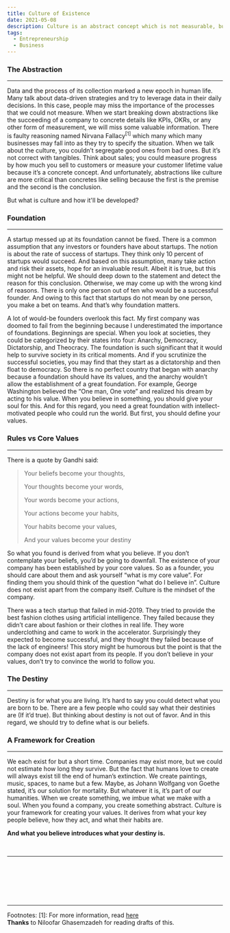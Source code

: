 ```yaml
---
title: Culture of Existence
date: 2021-05-08
description: Culture is an abstract concept which is not measurable, but has is a key element of all societies including businesses.
tags:
  - Entrepreneurship
  - Business
---
```


### The Abstraction
---
Data and the process of its collection marked a new epoch in human life. Many talk about data-driven strategies and try to
leverage data in their daily decisions. In this case, people may miss the importance of the processes that we could not measure.
When we start breaking down abstractions like the succeeding of a company to concrete details like KPIs, OKRs, or any other form of
measurement, we will miss some valuable information. There is faulty reasoning named Nirvana Fallacy<sup>[1]</sup> which many
which many businesses may fall into as they try to specify the situation. When we talk about the culture, you couldn’t segregate
good ones from bad ones. But it’s not correct with tangibles. Think about sales; you could measure progress by how much you sell to
customers or measure your customer lifetime value because it’s a concrete concept. And unfortunately, abstractions like culture are more
critical than concretes like selling because the first is the premise and the second is the conclusion.

But what is culture and how it'll be developed?

### Foundation
---
A startup messed up at its foundation cannot be fixed. There is a common assumption that any investors or founders have about startups.
The notion is about the rate of success of startups. They think only 10 percent of startups would succeed. And based on this assumption,
many take action and risk their assets, hope for an invaluable result. Albeit it is true, but this might not be helpful. We should deep
down to the statement and detect the reason for this conclusion. Otherwise, we may come up with the wrong kind of reasons. There is only
one person out of ten who would be a successful founder. And owing to this fact that startups do not mean by one person, you make a bet on
teams. And that’s why foundation matters.

A lot of would-be founders overlook this fact. My first company was doomed to fail from the beginning because I underestimated the
importance of foundations. Beginnings are special. When you look at societies, they could be categorized by their states into four:
Anarchy, Democracy, Dictatorship, and Theocracy. The foundation is such significant that it would help to survive society in its critical
moments. And if you scrutinize the successful societies, you may find that they start as a dictatorship and then float to democracy. So there
is no perfect country that began with anarchy because a foundation should have its values, and the anarchy wouldn’t allow the establishment of
a great foundation. For example, George Washington believed the “One man, One vote” and realized his dream by acting to his value. When you
believe in something, you should give your soul for this. And for this regard, you need a great foundation with intellect-motivated people who
could run the world. But first, you should define your values.


### Rules vs Core Values
---
There is a quote by Gandhi said:
> Your beliefs become your thoughts,
>
>Your thoughts become your words,
>
>Your words become your actions,
>
>Your actions become your habits,
>
>Your habits become your values,
>
>And your values become your destiny

So what you found is derived from what you believe. If you don’t contemplate your beliefs, you’d be going to downfall.
The existence of your company has been established by your core values. So as a founder, you should care about them and ask yourself
“what is my core value”. For finding them you should think of the question “what do I believe in”. Culture does not exist apart from the
company itself. Culture is the mindset of the company.

There was a tech startup that failed in mid-2019. They tried to provide the best fashion clothes using artificial intelligence.
They failed because they didn’t care about fashion or their clothes in real life. They wore underclothing and came to work in the
accelerator. Surprisingly they expected to become successful, and they thought they failed because of the lack of engineers! This
story might be humorous but the point is that the company does not exist apart from its people. If you don’t believe in your values,
don’t try to convince the world to follow you.

### The Destiny
---
Destiny is for what you are living. It’s hard to say you could detect what you are born to be.
There are a few people who could say what their destinies are (If it’d true). But thinking about destiny is not out of favor.
And in this regard, we should try to define what is our beliefs.

### A Framework for Creation
---
We each exist for but a short time. Companies may exist more, but we could not estimate how long they survive.
But the fact that humans love to create will always exist till the end of human’s extinction. We create paintings,
music, spaces, to name but a few. Maybe, as Johann Wolfgang von Goethe stated, it’s our solution for mortality. But
whatever it is, it’s part of our humanities. When we create something, we imbue what we make with a soul. When you found a
company, you create something abstract. Culture is your framework for creating your values. It derives from what your key
people believe, how they act, and what their habits are.

<b>And what you believe introduces what your destiny is.</b>

<br/>

---


  <TwitterButton link="https://shirani.me/culture-of-existance"/>
  <LinkedinButton link="https://shirani.me/culture-of-existance"/>

<br/>
<br/>
<br/>
<br/>
<br/>
<hr/>

<Text> Footnotes:
</Text>
<Text>
[1]: For more information, read <a href="https://en.wikipedia.org/wiki/Nirvana_fallacy" target="_blank">here</a>
</Text>
<br/>
<Text>
<b>Thanks</b> to Niloofar Ghasemzadeh for reading drafts of this.
</Text>
